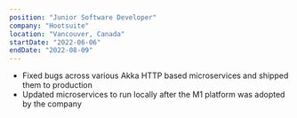 ---
position: "Junior Software Developer"
company: "Hootsuite"
location: "Vancouver, Canada"
startDate: "2022-06-06"
endDate: "2022-08-09"
---
- Fixed bugs across various Akka HTTP based microservices and shipped them to production
- Updated microservices to run locally after the M1 platform was adopted by the company
